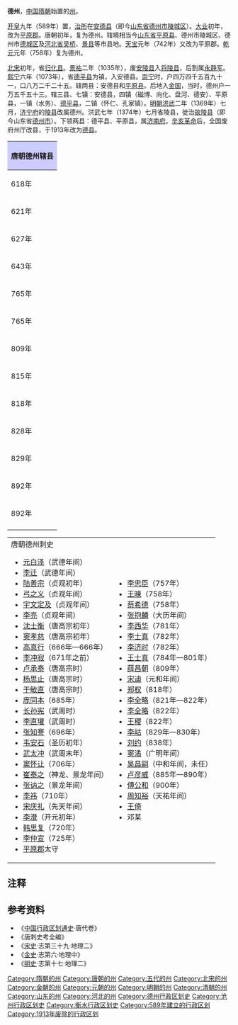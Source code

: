 '''德州'''，[[中国|中国]][[隋朝|隋朝]]始置的[[州|州]]。

[[开皇|开皇]]九年（589年）置，[[治所|治所]]在[[安德县|安德县]]（即今[[山东省|山东省]][[德州市|德州市]][[陵城区|陵城区]]）。[[大业_(年号)|大业]]初年，改为[[平原郡|平原郡]]。唐朝初年，复为德州。辖境相当今[[山东省|山东省]][[平原县|平原县]]、德州市陵城区、德州市[[德城区|德城区]]及[[河北省|河北省]][[吴桥县|吴桥]]、[[景县|景县]]等市县地。[[天宝_(唐朝)|天宝]]元年（742年）又改为平原郡。[[乾元_(唐朝)|乾元]]元年（758年）复为德州。

[[北宋|北宋]]初年，省[[归化县|归化县]]。[[景祐|景祐]]二年（1035年），废[[安陵县|安陵县]]入[[将陵县|将陵县]]，后割属[[永静军|永静军]]。[[熙宁|熙宁]]六年（1073年），省[[德平县|德平县]]为镇，入安德县。[[崇宁|崇宁]]时，户四万四千五百九十一，口八万二千二十五。辖两县：安德县和[[平原县|平原县]]。后地入[[金朝|金国]]，当时，德州户一万五千五十三。辖三县、七镇：安德县，四镇（磁博、向化、盘河、德安）、平原县，一镇（水务）、[[德平县|德平县]]，二镇（怀仁、孔家镇）。[[明朝|明朝]][[洪武|洪武]]二年（1369年）七月，[[济宁府|济宁府]]的[[陵县|陵县]]改属德州。洪武七年（1374年）七月省陵县，徙治[[故陵县|故陵县]]（即今山东省[[德州市|德州市]]）。下领两县：德平县、平原县，属[[济南府|济南府]]。[[辛亥革命|辛亥革命]]后，全国废府州厅改县，于1913年改为[[德县|德县]]。
{| align=center class="wikitable" style="width:600px; text-align:center"
|-
!colspan="2" style="background:#ccccff"|'''唐朝德州辖县'''
|-
|618年||[[安德县|安德县]]、[[平原县|平原县]]、[[长河县|长河县]]、[[将陵县|将陵县]]、[[般县|般县]]、[[平昌县|平昌县]]、[[胡苏县|胡苏县]]、[[东光县|东光县]]、[[弓高县|弓高县]]
|-
|621年||[[安德县|安德县]]、[[平原县|平原县]]、[[长河县|长河县]]、[[将陵县|将陵县]]、[[般县|般县]]、[[平昌县|平昌县]]（[[胡苏县|胡苏县]]、[[东光县|东光县]]、[[弓高县|弓高县]]改属[[观州|观州]]）
|-
|627年||[[安德县|安德县]]、[[平原县|平原县]]、[[长河县|长河县]]、[[将陵县|将陵县]]、[[般县|般县]]、[[平昌县|平昌县]]（[[厌次县|厌次县]]<ref>今[[山东省|山东省]][[惠民县|惠民县]][[辛店乡|辛店乡]]先棣州村</ref>、[[滳河县|滳河县]]来属）
|-
|643年||[[安德县|安德县]]、[[平原县|平原县]]、[[长河县|长河县]]、[[将陵县|将陵县]]、[[平昌县|平昌县]]（[[安陵县|安陵县]]<ref>今[[河北省|河北省]][[吴桥县|吴桥县]][[于集镇|于集镇]]</ref>、[[蓨县|蓨县]]来属，[[厌次县|厌次县]]、[[滳河县|滳河县]]改属[[棣州|棣州]]，废除[[般县|般县]]）
|-
|765年||[[安德县|安德县]]、[[平原县|平原县]]、[[长河县|长河县]]、[[将陵县|将陵县]]、[[平昌县|平昌县]]、[[安陵县|安陵县]]<ref>改治今[[河北省|河北省]][[景县|景县]][[安陵镇|安陵镇]]</ref>、[[蓨县|蓨县]]
|-
|765年||[[安德县|安德县]]、[[平原县|平原县]]、[[长河县|长河县]]、[[将陵县|将陵县]]、[[平昌县|平昌县]]、[[安陵县|安陵县]]（[[蓨县|蓨县]]改属[[冀州|冀州]]）
|-
|809年||[[安德县|安德县]]、[[平原县|平原县]]、[[长河县|长河县]]<ref>改治今[[山东省|山东省]][[德州市|德州市]][[德城区|德城区]][[运河街道|运河街道]]</ref>、[[将陵县|将陵县]]、[[平昌县|平昌县]]、[[安陵县|安陵县]]
|-
|815年||[[安德县|安德县]]、[[平原县|平原县]]、[[长河县|长河县]]<ref>改治今[[山东省|山东省]][[德州市|德州市]][[德城区|德城区]][[新湖街道|新湖街道]]</ref>、[[将陵县|将陵县]]、[[平昌县|平昌县]]、[[安陵县|安陵县]]
|-
|818年||[[安德县|安德县]]、[[平原县|平原县]]、[[长河县|长河县]]、[[将陵县|将陵县]]、[[平昌县|平昌县]]、[[安陵县|安陵县]]（新设[[归化县|归化县]]<ref>今[[山东省|山东省]][[临邑县|临邑县]][[临盘街道|临盘街道]]盘河村</ref>）
|-
|828年||[[安德县|安德县]]、[[长河县|长河县]]、[[将陵县|将陵县]]、[[安陵县|安陵县]]（[[归化县|归化县]]、[[平原县|平原县]]、[[平昌县|平昌县]]改属[[齐州|齐州]]）
|-
|829年||[[安德县|安德县]]、[[长河县|长河县]]、[[将陵县|将陵县]]、[[安陵县|安陵县]]（[[平原县|平原县]]、[[平昌县|平昌县]]<ref>今[[山东省|山东省]][[临邑县|临邑县]][[德平镇|德平镇]]</ref>来属）
|-
|892年||[[安德县|安德县]]、[[长河县|长河县]]、[[将陵县|将陵县]]、[[平原县|平原县]]、[[平昌县|平昌县]]（[[安陵县|安陵县]]改属[[景州|景州]]）
|-
|892年||[[安德县|安德县]]、[[长河县|长河县]]、[[将陵县|将陵县]]、[[平原县|平原县]]、[[平昌县|平昌县]]（[[安陵县|安陵县]]来属）
|-
|}
{|
|valign=top|
;唐朝德州刺史
*[[元白泽|元白泽]]（武德年间）
*[[李迁|李迁]]（武德年间）
*[[陆善宗|陆善宗]]（贞观初年）
*[[弓之义|弓之义]]（贞观年间）
*[[宇文定及|宇文定及]]（贞观年间）
*[[李亮|李亮]]（贞观年间）
*[[沈士衡|沈士衡]]（唐高宗初年）
*[[窦孝慈|窦孝慈]]（唐高宗初年）
*[[高真行|高真行]]（666年—666年）
*[[李冲寂|李冲寂]]（671年之前）
*[[卢承泰|卢承泰]]（唐高宗时）
*[[杨思止|杨思止]]（唐高宗时）
*[[于敏直|于敏直]]（唐高宗时）
*[[庞同本|庞同本]]（685年）
*[[长孙宪|长孙宪]]（武周时）
*[[李直瓘|李直瓘]]（武周时）
*[[张知謇|张知謇]]（696年）
*[[韦安石|韦安石]]（圣历初年）
*[[武太冲|武太冲]]（武周末年）
*[[窦怀让|窦怀让]]（706年）
*[[崔泰之|崔泰之]]（神龙、景龙年间）
*[[张讷之|张讷之]]（景龙年间）
*[[李祎|李祎]]（710年）
*[[宋庆礼|宋庆礼]]（先天年间）
*[[李澄|李澄]]（开元初年）
*[[韩思复|韩思复]]（720年）
*[[李仲宣|李仲宣]]（725年）
*[[平原郡|平原郡]]太守
|valign=top|
*[[李忠臣|李忠臣]]（757年）
*[[王暕|王暕]]（758年）
*[[蔡希德|蔡希德]]（758年）
*[[张抱麟|张抱麟]]（大历年间）
*[[李西华|李西华]]（781年）
*[[李士真|李士真]]（782年）
*[[李济时|李济时]]（782年）
*[[王士真|王士真]]（784年—801年）
*[[薛昌朝|薛昌朝]]（809年）
*[[宋迪|宋迪]]（元和年间）
*[[郑权|郑权]]（818年）
*[[李全略|李全略]]（821年—822年）
*[[李全略|李全略]]（822年）
*[[王稷|王稷]]（822年）
*[[李岵|李岵]]（829年—830年）
*[[刘约|刘约]]（838年）
*[[窦潏|窦潏]]（广明年间）
*[[吴昌嗣|吴昌嗣]]（中和年间，未任）
*[[卢彦威|卢彦威]]（885年—890年）
*[[傅公和|傅公和]]（900年）
*[[周知裕|周知裕]]（天祐年间）
*[[王倚|王倚]]
*邓某
|}

== 注释 ==
{{reflist}}
== 参考资料 ==
*《[[中国行政区划通史|中国行政区划通史]]·唐代卷》
*《唐刺史考全编》
*《[[宋史|宋史]]·志第三十九·地理二》
*《[[金史|金史]]·志第六·地理中》
*《[[明史|明史]]·志第十七·地理二》

{{隋朝行政區劃|nocat}}
{{唐朝行政區劃|nocat}}
{{五代行政區劃|nocat}}
{{北宋行政区划|nocat}}
{{金朝行政区划|nocat}}
{{DEFAULTSORT:D}}
[[Category:隋朝的州|Category:隋朝的州]]
[[Category:唐朝的州|Category:唐朝的州]]
[[Category:五代的州|Category:五代的州]]
[[Category:北宋的州|Category:北宋的州]]
[[Category:金朝的州|Category:金朝的州]]
[[Category:元朝的州|Category:元朝的州]] 
[[Category:明朝的州|Category:明朝的州]] 
[[Category:清朝的州|Category:清朝的州]]
[[Category:山东的州|Category:山东的州]]
[[Category:河北的州|Category:河北的州]]
[[Category:德州行政区划史|Category:德州行政区划史]]
[[Category:沧州行政区划史|Category:沧州行政区划史]]
[[Category:衡水行政区划史|Category:衡水行政区划史]]
[[Category:589年建立的行政区划|Category:589年建立的行政区划]]
[[Category:1913年废除的行政区划|Category:1913年废除的行政区划]]